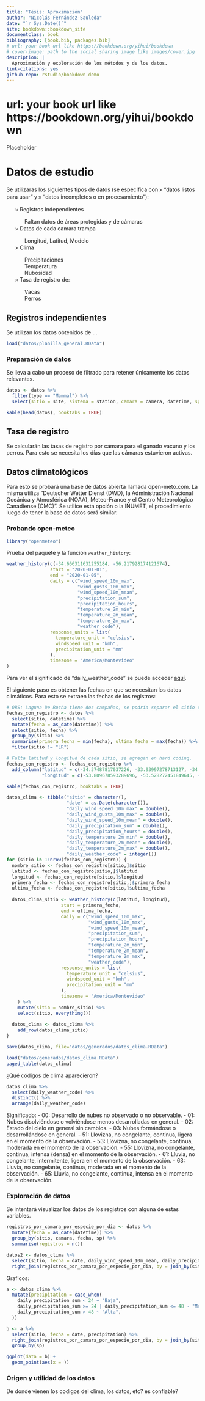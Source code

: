 ```yaml
--- 
title: "Tésis: Aproximación"
author: "Nicolás Fernández-Sauleda"
date: "`r Sys.Date()`"
site: bookdown::bookdown_site
documentclass: book
bibliography: [book.bib, packages.bib]
# url: your book url like https://bookdown.org/yihui/bookdown
# cover-image: path to the social sharing image like images/cover.jpg
description: |
  Aproximación y exploración de los métodos y de los datos.
link-citations: yes
github-repo: rstudio/bookdown-demo
---
```


# url: your book url like https://bookdown.org/yihui/bookdown

Placeholder



<!--chapter:end:index.Rmd-->

# Datos de estudio

Se utilizaras los siguientes tipos de datos (se especifica con 𐄂 "datos listos para usar" y 𐄂 "datos incompletos o en procesamiento"):

<ul style="list-style-type: none">
    <li>𐄂 Registros independientes</li>
    <ul style="list-style-type: none">
      <li>Faltan datos de áreas protegidas y de cámaras</li>
    </ul>
    <li>𐄂 Datos de cada camara trampa</li>
    <ul style="list-style-type: none">
      <li>Longitud, Latitud, Modelo</li>
    </ul>
    <li>𐄂 Clima</li>
    <ul style="list-style-type: none">
      <li>Precipitaciones</li>
      <li>Temperatura</li>
      <li>Nubosidad</li>
    </ul>
    <li>𐄂 Tasa de registro de:</li>
    <ul style="list-style-type: none">
      <li>Vacas</li>
      <li>Perros</li>
    </ul>
</ul>


## Registros independientes

Se utilizan los datos obtenidos de ...

```r
load("datos/planilla_general.RData")
```

### Preparación de datos

Se lleva a cabo un proceso de filtrado para retener únicamente los datos relevantes. 

```r
datos <- datos %>% 
  filter(type == "Mammal") %>% 
  select(sitio = site, sistema = station, camara = camera, datetime, sp = species)
```

```r
kable(head(datos), booktabs = TRUE)
```

## Tasa de registro

Se calcularán las tasas de registro por cámara para el ganado vacuno y los perros. Para esto se necesita los días que las cámaras estuvieron activas.

## Datos climatológicos

Para esto se probará una base de datos abierta llamada open-meto.com. La misma utiliza "Deutscher Wetter Dienst (DWD), la Administración Nacional Oceánica y Atmosférica (NOAA), Meteo-France y el Centro Meteorológico Canadiense (CMC)". Se utilice esta opción o la INUMET, el procedimiento luego de tener la base de datos será similar.

### Probando open-meteo

```r
library("openmeteo")
```

Prueba del paquete y la función `weather_history`:

```r
weather_history(c(-34.666311631255184, -56.217928174121674),
                start = "2020-01-01",
                end = "2020-01-05",
                daily = c("wind_speed_10m_max",
                          "wind_gusts_10m_max",
                          "wind_speed_10m_mean",
                          "precipitation_sum",
                          "precipitation_hours",
                          "temperature_2m_min",
                          "temperature_2m_mean",
                          "temperature_2m_max",
                          "weather_code"),
                response_units = list(
                  temperature_unit = "celsius",
                  windspeed_unit = "kmh",
                  precipitation_unit = "mm"
                ),
                timezone = "America/Montevideo"
)
```
Para ver el significado de "daily_weather_code" se puede acceder [aquí](https://www.nodc.noaa.gov/archive/arc0021/0002199/1.1/data/0-data/HTML/WMO-CODE/WMO4677.HTM).

El siguiente paso es obtener las fechas en que se necesitan los datos climáticos. Para esto se extraen las fechas de los registros:

```r
# OBS: Laguna De Rocha tiene dos campañas, se podría separar el sitio como LR_A y LR_B. Ahora se elimina LR.
fechas_con_registro <- datos %>% 
  select(sitio, datetime) %>% 
  mutate(fecha = as_date(datetime)) %>% 
  select(sitio, fecha) %>%
  group_by(sitio) %>%
  summarise(primera_fecha = min(fecha), ultima_fecha = max(fecha)) %>% 
  filter(sitio != "LR")

# Falta latitud y longitud de cada sitio, se agregan en hard coding.
fechas_con_registro <- fechas_con_registro %>% 
  add_column("latitud" = c(-34.37487817037226, -33.93997278713127, -34.776719666347454, -33.966788259313375, -34.78333836597851, -33.710087830803594),
             "longitud" = c(-53.809678593289696, -53.528272451849645, -54.55898221076165, -53.645583740898076, -55.39359956154083, -53.5664228091683))
```

```r
kable(fechas_con_registro, booktabs = TRUE)
```

```r
datos_clima <- tibble("sitio" = character(),
                      "date" = as.Date(character()),
                      "daily_wind_speed_10m_max" = double(),
                      "daily_wind_gusts_10m_max" = double(),
                      "daily_wind_speed_10m_mean" = double(),
                      "daily_precipitation_sum" = double(),
                      "daily_precipitation_hours" = double(),
                      "daily_temperature_2m_min" = double(),
                      "daily_temperature_2m_mean" = double(),
                      "daily_temperature_2m_max" = double(),
                      "daily_weather_code" = integer())
for (sitio in 1:nrow(fechas_con_registro)) {
  nombre_sitio <- fechas_con_registro[sitio,]$sitio
  latitud <- fechas_con_registro[sitio,]$latitud
  longitud <- fechas_con_registro[sitio,]$longitud
  primera_fecha <- fechas_con_registro[sitio,]$primera_fecha
  ultima_fecha <- fechas_con_registro[sitio,]$ultima_fecha
  
  datos_clima_sitio <- weather_history(c(latitud, longitud),
                    start = primera_fecha,
                    end = ultima_fecha,
                    daily = c("wind_speed_10m_max",
                              "wind_gusts_10m_max",
                              "wind_speed_10m_mean",
                              "precipitation_sum",
                              "precipitation_hours",
                              "temperature_2m_min",
                              "temperature_2m_mean",
                              "temperature_2m_max",
                              "weather_code"),
                    response_units = list(
                      temperature_unit = "celsius",
                      windspeed_unit = "kmh",
                      precipitation_unit = "mm"
                    ),
                    timezone = "America/Montevideo"
    ) %>% 
    mutate(sitio = nombre_sitio) %>%
    select(sitio, everything())
  
  datos_clima <- datos_clima %>% 
    add_row(datos_clima_sitio)
}

save(datos_clima, file="datos/generados/datos_clima.RData")
```

```r
load("datos/generados/datos_clima.RData")
paged_table(datos_clima)
```

¿Qué códigos de clima aparecieron?

```r
datos_clima %>% 
  select(daily_weather_code) %>% 
  distinct() %>% 
  arrange(daily_weather_code)
```

Significado:
- 00: Desarrollo de nubes no observado o no observable.
- 01: Nubes disolviéndose o volviéndose menos desarrolladas en general.
- 02: Estado del cielo en general sin cambios.
- 03: Nubes formándose o desarrollándose en general.
- 51: Llovizna, no congelante, continua, ligera en el momento de la observación.
- 53: Llovizna, no congelante, continua, moderada en el momento de la observación.
- 55: Llovizna, no congelante, continua, intensa (densa) en el momento de la observación.
- 61: Lluvia, no congelante, intermitente, ligera en el momento de la observación.
- 63: Lluvia, no congelante, continua, moderada en el momento de la observación.
- 65: Lluvia, no congelante, continua, intensa en el momento de la observación.

### Exploración de datos

Se intentará visualizar los datos de los registros con alguna de estas variables.

```r
registros_por_camara_por_especie_por_dia <- datos %>%
  mutate(fecha = as_date(datetime)) %>% 
  group_by(sitio, camara, fecha, sp) %>% 
  summarise(registros = n())

datos2 <- datos_clima %>% 
  select(sitio, fecha = date, daily_wind_speed_10m_mean, daily_precipitation_sum, daily_temperature_2m_mean, daily_weather_code) %>% 
  right_join(registros_por_camara_por_especie_por_dia, by = join_by(sitio, fecha))
```

Graficos:


```r
a <- datos_clima %>% 
  mutate(precipitation = case_when(
    daily_precipitation_sum < 24 ~ "Baja",
    daily_precipitation_sum >= 24 | daily_precipitation_sum <= 48 ~ "Media",
    daily_precipitation_sum > 48 ~ "Alta",
  ))

b <- a %>% 
  select(sitio, fecha = date, precipitation) %>% 
  right_join(registros_por_camara_por_especie_por_dia, by = join_by(sitio, fecha)) %>% 
  group_by(sp)

ggplot(data = b) + 
  geom_point(aes(x = ))
```



### Origen y utilidad de los datos

De donde vienen los codigos del clima, los datos, etc? es confiable?


<!--chapter:end:01-intro.Rmd-->

